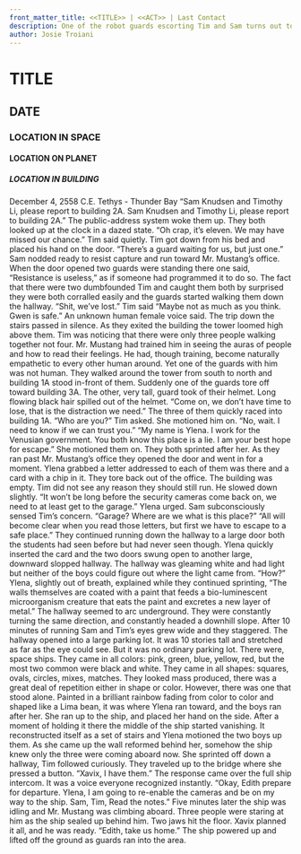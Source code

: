 ```yaml
---
front_matter_title: <<TITLE>> | <<ACT>> | Last Contact
description: One of the robot guards escorting Tim and Sam turns out to be human after all.
author: Josie Troiani
---
```

# TITLE

## DATE

### LOCATION IN SPACE

#### LOCATION ON PLANET

##### LOCATION IN BUILDING

December 4, 2558 C.E.
Tethys - Thunder Bay
“Sam Knudsen and Timothy Li, please report to building 2A. Sam Knudsen and Timothy Li, please report to building 2A.” The public-address system woke them up. They both looked up at the clock in a dazed state. “Oh crap, it’s eleven. We may have missed our chance.” Tim said quietly.
Tim got down from his bed and placed his hand on the door. “There’s a guard waiting for us, but just one.” Sam nodded ready to resist capture and run toward Mr. Mustang’s office.
When the door opened two guards were standing there one said, “Resistance is useless,” as if someone had programmed it to do so.
The fact that there were two dumbfounded Tim and caught them both by surprised they were both corralled easily and the guards started walking them down the hallway.
“Shit, we’ve lost.” Tim said
“Maybe not as much as you think. Gwen is safe.” An unknown human female voice said.
The trip down the stairs passed in silence. As they exited the building the tower loomed high above them. Tim was noticing that there were only three people walking together not four. Mr. Mustang had trained him in seeing the auras of people and how to read their feelings. He had, though training, become naturally empathetic to every other human around. Yet one of the guards with him was not human.
They walked around the tower from south to north and building 1A stood in-front of them. Suddenly one of the guards tore off toward building 3A.
The other, very tall, guard took of their helmet. Long flowing black hair spilled out of the helmet. “Come on, we don’t have time to lose, that is the distraction we need.”
The three of them quickly raced into building 1A. “Who are you?” Tim asked. She motioned him on. “No, wait. I need to know if we can trust you.”
“My name is Ylena. I work for the Venusian government. You both know this place is a lie. I am your best hope for escape.” She motioned them on. They both sprinted after her.
As they ran past Mr. Mustang’s office they opened the door and went in for a moment. Ylena grabbed a letter addressed to each of them was there and a card with a chip in it. They tore back out of the office. The building was empty. Tim did not see any reason they should still run. He slowed down slightly.
“It won’t be long before the security cameras come back on, we need to at least get to the garage.” Ylena urged.
Sam subconsciously sensed Tim’s concern. “Garage? Where are we what is this place?”
“All will become clear when you read those letters, but first we have to escape to a safe place.” They continued running down the hallway to a large door both the students had seen before but had never seen though. Ylena quickly inserted the card and the two doors swung open to another large, downward slopped hallway.
The hallway was gleaming white and had light but neither of the boys could figure out where the light came from. “How?”
Ylena, slightly out of breath, explained while they continued sprinting, “The walls themselves are coated with a paint that feeds a bio-luminescent microorganism creature that eats the paint and excretes a new layer of metal.”
The hallway seemed to arc underground. They were constantly turning the same direction, and constantly headed a downhill slope. After 10 minutes of running Sam and Tim’s eyes grew wide and they staggered. The hallway opened into a large parking lot. It was 10 stories tall and stretched as far as the eye could see. But it was no ordinary parking lot. There were, space ships.
They came in all colors: pink, green, blue, yellow, red, but the most two common were black and white. They came in all shapes: squares, ovals, circles, mixes, matches. They looked mass produced, there was a great deal of repetition either in shape or color. However, there was one that stood alone. Painted in a brilliant rainbow fading from color to color and shaped like a Lima bean, it was where Ylena ran toward, and the boys ran after her.
She ran up to the ship, and placed her hand on the side. After a moment of holding it there the middle of the ship started vanishing. It reconstructed itself as a set of stairs and Ylena motioned the two boys up them.
As she came up the wall reformed behind her, somehow the ship knew only the three were coming aboard now. She sprinted off down a hallway, Tim followed curiously. They traveled up to the bridge where she pressed a button. “Xavix, I have them.”
The response came over the full ship intercom. It was a voice everyone recognized instantly. “Okay, Edith prepare for departure. Ylena, I am going to re-enable the cameras and be on my way to the ship. Sam, Tim, Read the notes.”
Five minutes later the ship was idling and Mr. Mustang was climbing aboard. Three people were staring at him as the ship sealed up behind him. Two jaws hit the floor. Xavix planned it all, and he was ready. “Edith, take us home.”
The ship powered up and lifted off the ground as guards ran into the area.
